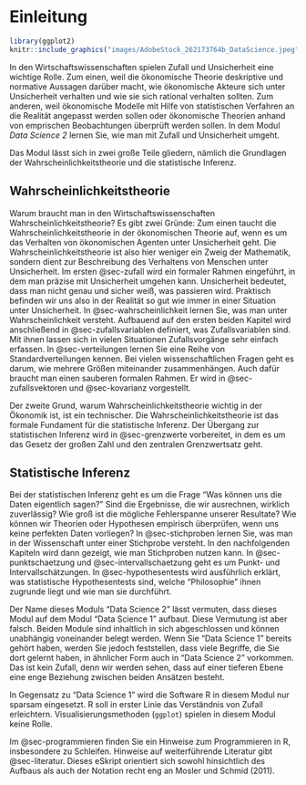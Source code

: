 # Einleitung {.unnumbered}

```r
library(ggplot2)
knitr::include_graphics("images/AdobeStock_262173764b_DataScience.jpeg")
```

In den Wirtschaftswissenschaften spielen Zufall und Unsicherheit eine wichtige Rolle. Zum einen, weil die ökonomische Theorie deskriptive und normative Aussagen darüber macht, wie ökonomische Akteure sich unter Unsicherheit verhalten und wie sie sich rational verhalten sollten. Zum anderen, weil ökonomische Modelle mit Hilfe von statistischen Verfahren an die Realität angepasst werden sollen oder ökonomische Theorien anhand von emprischen Beobachtungen überprüft werden sollen. In dem Modul *Data Science 2* lernen Sie, wie man mit Zufall und Unsicherheit umgeht.

Das Modul lässt sich in zwei große Teile gliedern, nämlich die Grundlagen der Wahrscheinlichkeitstheorie und die statistische Inferenz. 

## Wahrscheinlichkeitstheorie {.unnumbered}

Warum braucht man in den Wirtschaftswissenschaften Wahrscheinlichkeitstheorie? Es gibt zwei Gründe:
Zum einen taucht die Wahrscheinlichkeitstheorie in der ökonomischen Theorie auf, wenn es 
um das Verhalten von ökonomischen Agenten unter Unsicherheit geht. 
Die Wahrscheinlichkeitstheorie ist also hier weniger ein Zweig der Mathematik, 
sondern dient zur Beschreibung des Verhaltens von Menschen unter Unsicherheit. 
Im ersten @sec-zufall wird ein formaler Rahmen eingeführt, in dem man 
präzise mit Unsicherheit umgehen kann. Unsicherheit bedeutet, dass man nicht 
genau und sicher weiß, was passieren wird. Praktisch befinden wir uns also in der 
Realität so gut wie immer in einer Situation unter Unsicherheit. In @sec-wahrscheinlichkeit
lernen Sie, was man unter Wahrscheinlichkeit versteht. Aufbauend auf den
ersten beiden Kapitel wird anschließend in @sec-zufallsvariablen definiert,
was Zufallsvariablen sind. Mit ihnen lassen sich in vielen Situationen 
Zufallsvorgänge sehr einfach erfassen. In @sec-verteilungen lernen Sie eine
Reihe von Standardverteilungen kennen. Bei vielen wissenschaftlichen Fragen
geht es darum, wie mehrere Größen miteinander zusammenhängen. Auch dafür
braucht man einen sauberen formalen Rahmen. Er wird in @sec-zufallsvektoren
und @sec-kovarianz vorgestellt. 

Der zweite Grund, warum Wahrscheinlichkeitstheorie wichtig in der Ökonomik ist, 
ist ein technischer. Die Wahrscheinlichkeitstheorie ist das formale Fundament für
die statistische Inferenz. Der Übergang zur statistischen Inferenz wird
in @sec-grenzwerte vorbereitet, in dem es um das Gesetz der großen Zahl und 
den zentralen Grenzwertsatz geht.

## Statistische Inferenz {.unnumbered}

Bei der statistischen Inferenz geht es um die Frage "Was können uns die Daten 
eigentlich sagen?" Sind die Ergebnisse, die wir ausrechnen, wirklich
zuverlässig? Wie groß ist die mögliche Fehlerspanne unserer Resultate? 
Wie können wir Theorien oder Hypothesen empirisch überprüfen, wenn uns
keine perfekten Daten vorliegen? In @sec-stichproben lernen Sie, was 
man in der Wissenschaft unter einer Stichprobe versteht. In den
nachfolgenden Kapiteln wird dann gezeigt, wie man Stichproben nutzen kann.
In @sec-punktschaetzung und @sec-intervallschaetzung geht es um
Punkt- und Intervallschätzungen. In @sec-hypothesentests wird 
ausführlich erklärt, was statistische Hypothesentests sind, welche
"Philosophie" ihnen zugrunde liegt und wie man sie durchführt.

Der Name dieses Moduls "Data Science 2" lässt vermuten, dass dieses 
Modul auf dem Modul "Data Science 1" aufbaut. Diese Vermutung ist aber 
falsch. Beiden Module sind inhaltlich in sich abgeschlossen und 
können unabhängig voneinander belegt werden. Wenn Sie "Data Science 1" 
bereits gehört haben, werden Sie jedoch feststellen, dass viele 
Begriffe, die Sie dort gelernt haben, in ähnlicher Form auch 
in "Data Science 2" vorkommen. Das ist kein Zufall, denn wir werden
sehen, dass auf einer tieferen Ebene eine enge Beziehung zwischen 
beiden Ansätzen besteht.

In Gegensatz zu "Data Science 1" wird die Software R in diesem Modul
nur sparsam eingesetzt. R soll in erster Linie das Verständnis 
von Zufall erleichtern. Visualisierungsmethoden (`ggplot`) spielen 
in diesem Modul keine Rolle.

Im @sec-programmieren finden Sie ein Hinweise zum Programmieren in R, insbesondere
zu Schleifen. Hinweise auf weiterführende Literatur gibt @sec-literatur. Dieses
eSkript orientiert sich sowohl hinsichtlich des Aufbaus als auch der Notation
recht eng an Mosler und Schmid (2011).
